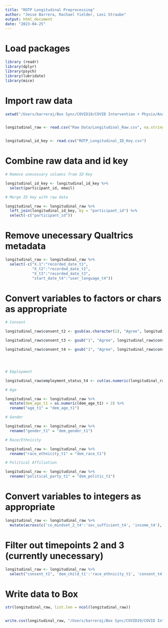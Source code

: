 ```yaml
---
title: "ROTP Longitudinal Preprocessing"
author: "Jesse Barrera, Rachael Yielder, Lexi Straube"
output: html_document
date: "2023-04-25"
---
```


# Load packages

```r

library (readr)
library(dplyr)
library(psych)
library(lubridate)
library(mice)

```

# Import raw data

```r

setwd("/Users/barreraj/Box Sync/COVID19/COVID Intervention + Physio/Analyses/COVID Longitudinal Preprocessing")


longitudinal_raw <- read.csv("Raw Data/Longitudinal_Raw.csv", na.strings = c("", " "))


longitudinal_id_key <- read.csv("ROTP_Longitudinal_ID_Key.csv")

```

# Combine raw data and id key 

```r

# Remove unecessary columns from ID Key

longitudinal_id_key <- longitudinal_id_key %>% 
  select(participant_id, email)

# Merge ID key with raw data

longitudinal_raw <- longitudinal_raw %>% 
  left_join(longitudinal_id_key, by = "participant_id") %>% 
  select(-c("participant_id"))

```

# Remove unecessary Qualtrics metadata

```r

longitudinal_raw <- longitudinal_raw %>% 
  select(-c("X.1":"recorded_date_t1",
            "X_t2":"recorded_date_t2",
            "X_t3":"recorded_date_t3",
            "start_date_t4":"user_language_t4"))

```

# Convert variables to factors or chars as appropriate

```r

# Consent

longitudinal_raw$consent_t2 <- gsub(as.character(1), "Agree", longitudinal_raw$consent_t2)

longitudinal_raw$consent_t3 <- gsub("1", "Agree", longitudinal_raw$consent_t3)

longitudinal_raw$consent_t4 <- gsub("1", "Agree", longitudinal_raw$consent_t4)




# Employment

longitudinal_raw$employment_status_t4 <- cut(as.numeric(longitudinal_raw$employment_status_t4), 8, c('Currently employed and working full time', "Currently employed and working part-time", "Not currently working/unemployed", "Student", "Full time childcare/homemaker", "Retired", "Disabled", "Other (please explain)"))

# Age

longitudinal_raw <- longitudinal_raw %>% 
  mutate(dem_age_t1 = as.numeric(dem_age_t1) + 2) %>% 
  rename("age_t1" = "dem_age_t1")

# Gender

longitudinal_raw <- longitudinal_raw %>% 
  rename("gender_t1" = "dem_gender_t1")

# Race/Ethnicity

longitudinal_raw <- longitudinal_raw %>% 
  rename("race_ethnicity_t1" = "dem_race_t1")

# Political Affiliation

longitudinal_raw <- longitudinal_raw %>% 
  rename("political_party_t1" = "dem_politic_t1")

```

# Convert variables to integers as appropriate

```r

longitudinal_raw <- longitudinal_raw %>% 
  mutate(across(c('co_mindset_2_t4':'soc_sufficient_t4', 'income_t4'), as.numeric))

```


# Filter out timepoints 2 and 3 (currently unecessary)

```r


longitudinal_raw <- longitudinal_raw %>% 
  select("consent_t1", 'dem_child_t1':'race_ethnicity_t1', 'consent_t4':'email', "age_t1", "gender_t1", "income_t4")

```



# Write data to Box

```r

str(longitudinal_raw, list.len = ncol(longitudinal_raw))


write.csv(longitudinal_raw, "/Users/barreraj/Box Sync/COVID19/COVID Intervention + Physio/Analyses/COVID Longitudinal Preprocessing/Preprocessed Data/Longitudinal_Preprocessed.csv")

```






